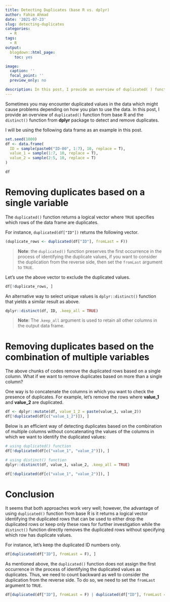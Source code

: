 ```yaml
---
title: Detecting Duplicates (base R vs. dplyr)
author: Fahim Ahmad
date: '2021-07-23'
slug: detecting-duplicates
categories:
  - R
tags:
  - R
output:
  blogdown::html_page:
    toc: yes

image:
  caption: ''
  focal_point: ''
  preview_only: no

description: In this post, I provide an overview of duplicated( ) function from base R and the distinct( ) function from dplyr package to detect and remove duplicates.
---
```


Sometimes you may encounter duplicated values in the data which might cause problems depending on how you plan to use the data. In this post, I provide an overview of `duplicated()` function from base R and the `distinct()` function from **dplyr** package to detect and remove duplicates.

I will be using the following data frame as an example in this post.

```r
set.seed(1000)
df <- data.frame(
  ID = sample(paste0("ID-00", 1:7), 10, replace = T),
  value_1 = sample(1:7, 10, replace = T),
  value_2 = sample(2:5, 10, replace = T)
)

df
```

# Removing duplicates based on a single variable

The `duplicated()` function returns a logical vector where `TRUE` specifies which rows of the data frame are duplicates.

For instance, `duplicated(df["ID"])` returns the following vector.

```r
(duplicate_rows <- duplicated(df["ID"], fromLast = F))
```

> **Note**: the `duplicated()` function preserves the first occurrence in the process of identifying the duplicate values, if you want to consider the duplication from the reverse side, then set the `fromLast` argument to `TRUE`.

Let's use the above vector to exclude the duplicated values.

```r
df[!duplicate_rows, ]
```

An alternative way to select unique values is `dplyr::distinct()` function that yields a similar result as above.

```r
dplyr::distinct(df, ID, .keep_all = TRUE)
```

> **Note**: The .`keep_all` argument is used to retain all other columns in the output data frame.

# Removing duplicates based on the combination of multiple variables

The above chunks of codes remove the duplicated rows based on a single column. What if we want to remove duplicates based on more than a single column?

One way is to concatenate the columns in which you want to check the presence of duplicates. For example, let's remove the rows where **value_1** and **value_2** are duplicated.


```r
df <- dplyr::mutate(df, value_1_2 = paste(value_1, value_2))
df[!duplicated(df[c("value_1_2")]), ]

```

Below is an efficient way of detecting duplicates based on the combination of multiple columns without concatenating the values of the columns in which we want to identify the duplicated values:

```r
# using duplicated() function
df[!duplicated(df[c("value_1", "value_2")]), ]

# using distinct() function
dplyr::distinct(df, value_1, value_2, .keep_all = TRUE)
```

```r
df[!duplicated(df[c("value_1", "value_2")]), ]
```


# Conclusion

It seems that both approaches work very well; however, the advantage of using `duplicated()` function from base R is it returns a logical vector identifying the duplicated rows that can be used to either drop the duplicated rows or keep only these rows for further investigation while the `distinct()` function directly removes the duplicated rows without specifying which row has duplicate values.

For instance, let’s keep the duplicated ID numbers only.

```r
df[duplicated(df["ID"], fromLast = F), ]
```

As mentioned above, the `duplicated()` function does not assign the first occurrence in the process of identifying the duplicated values as duplicates. Thus, we need to count backward as well to consider the duplication from the reverse side. To do so, we need to set the `fromLast` argument to `TRUE`.


```r
df[duplicated(df["ID"], fromLast = F) | duplicated(df["ID"], fromLast = T), ]
```

